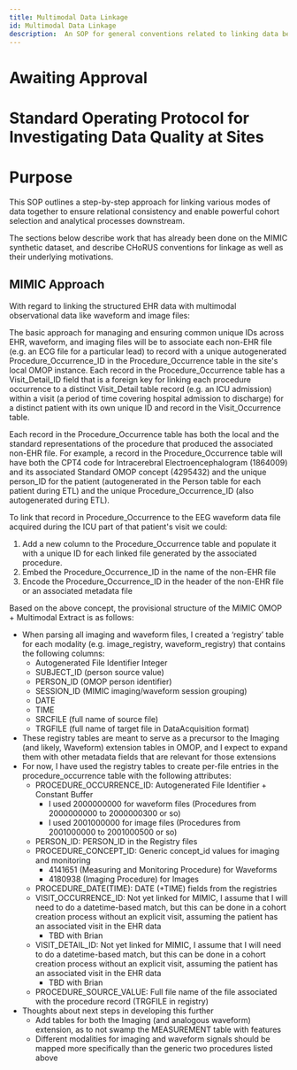 ```yaml
---
title: Multimodal Data Linkage
id: Multimodal Data Linkage
description:  An SOP for general conventions related to linking data between modalities
---
```


# Awaiting Approval
# Standard Operating Protocol for Investigating Data Quality at Sites

# Purpose

This SOP outlines a step-by-step approach for linking various modes of data together to ensure relational consistency and enable powerful cohort selection and analytical processes downstream.

The sections below describe work that has already been done on the MIMIC synthetic dataset, and describe CHoRUS conventions for linkage as well as their underlying motivations.

## MIMIC Approach

With regard to linking the structured EHR data with multimodal observational data like waveform and image files:

The basic approach for managing and ensuring common unique IDs across EHR, waveform, and imaging files will be to associate each non-EHR file (e.g. an ECG file for a particular lead) to record with a unique autogenerated Procedure_Occurrence_ID in the Procedure_Occurrence table in the site's local OMOP instance. Each record in the Procedure_Occurrence table has a Visit_Detail_ID
field that is a foreign key for linking each procedure occurrence to a distinct Visit_Detail table record (e.g. an ICU admission) within a visit (a period of time covering hospital admission to discharge) for a distinct patient with its own unique ID and record in the Visit_Occurrence table.

Each record in the Procedure_Occurrence table has both the local and the standard representations of the procedure that produced the associated non-EHR file. For example, a record in the Procedure_Occurrence table will have both the CPT4 code for Intracerebral Electroencephalogram (1864009) and its associated Standard OMOP concept (4295432) and the unique person_ID for the patient (autogenerated in the Person table for each patient during ETL) and the unique Procedure_Occurrence_ID (also autogenerated during ETL).

To link that record in Procedure_Occurrence to the EEG waveform data file acquired during the ICU part of that patient's visit we could:
1.	Add a new column to the Procedure_Occurrence table and populate it with a unique ID for each linked file generated by the associated procedure.
2.	Embed the Procedure_Occurrence_ID in the name of the non-EHR file
3.	Encode the Procedure_Occurrence_ID in the header of the non-EHR file or an associated metadata file

Based on the above concept, the provisional structure of the MIMIC OMOP + Multimodal Extract is as follows:

- When parsing all imaging and waveform files, I created a ‘registry’ table for each modality (e.g. image_registry, waveform_registry) that contains the following columns:
  - Autogenerated File Identifier Integer
  - SUBJECT_ID (person source value)
  - PERSON_ID (OMOP person identifier)
  - SESSION_ID (MIMIC imaging/waveform session grouping)
  - DATE
  - TIME
  - SRCFILE (full name of source file)
  - TRGFILE (full name of target file in DataAcquisition format)
- These registry tables are meant to serve as a precursor to the Imaging (and likely, Waveform) extension tables in OMOP, and I expect to expand them with other metadata fields that are relevant for those extensions
- For now, I have used the registry tables to create per-file entries in the procedure_occurrence table with the following attributes:
  - PROCEDURE_OCCURRENCE_ID: Autogenerated File Identifier + Constant Buffer
    - I used 2000000000 for waveform files (Procedures from 2000000000 to 2000000300 or so)
    - I used 2001000000 for image files (Procedures from 2001000000 to 2001000500 or so)
  - PERSON_ID: PERSON_ID in the Registry files
  - PROCEDURE_CONCEPT_ID: Generic concept_id values for imaging and monitoring
    - 4141651 (Measuring and Monitoring Procedure) for Waveforms
    - 4180938 (Imaging Procedure) for Images
  - PROCEDURE_DATE(TIME): DATE (+TIME) fields from the registries
  - VISIT_OCCURRENCE_ID: Not yet linked for MIMIC, I assume that I will need to do a datetime-based match, but this can be done in a cohort creation process without an explicit visit, assuming the patient has an associated visit in the EHR data
    - TBD with Brian
  - VISIT_DETAIL_ID: Not yet linked for MIMIC, I assume that I will need to do a datetime-based match, but this can be done in a cohort creation process without an explicit visit, assuming the patient has an associated visit in the EHR data
    - TBD with Brian
  - PROCEDURE_SOURCE_VALUE: Full file name of the file associated with the procedure record (TRGFILE in registry)
- Thoughts about next steps in developing this further
  - Add tables for both the Imaging (and analogous waveform) extension, as to not swamp the MEASUREMENT table with features
  - Different modalities for imaging and waveform signals should be mapped more specifically than the generic two procedures listed above
